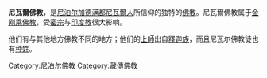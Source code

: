 {{佛教}}
'''尼瓦爾佛教'''，是[[尼泊尔|尼泊尔]][[加德满都|加德满都]][[尼瓦爾人|尼瓦爾人]]所信仰的独特的[[佛教|佛教]]。尼瓦爾佛教属于[[金刚乘佛教|金刚乘佛教]]，受[[密宗|密宗]]与[[印度教|印度教]]很大影响。

他们有与其他地方佛教不同的地方；他们的[[上師|上師]]出自[[釋迦族|釋迦族]]，而且尼瓦尔佛教徒也有[[种姓|种姓]]。

{{stub}}

[[Category:尼泊尔佛教|Category:尼泊尔佛教]]
[[Category:藏傳佛教|Category:藏傳佛教]]